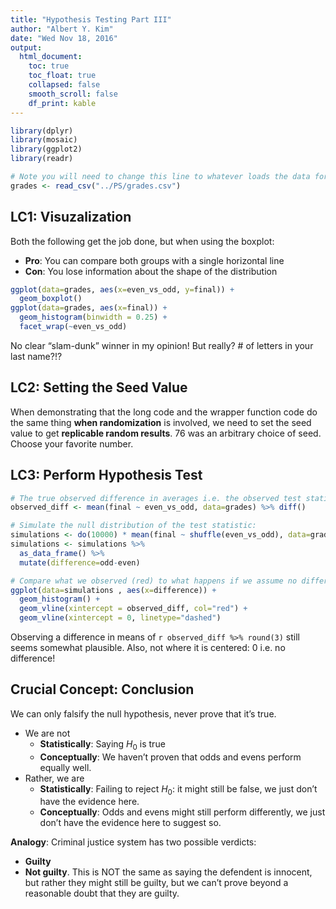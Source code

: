 ```yaml
---
title: "Hypothesis Testing Part III"
author: "Albert Y. Kim"
date: "Wed Nov 18, 2016"
output:
  html_document:
    toc: true
    toc_float: true
    collapsed: false
    smooth_scroll: false
    df_print: kable
---
```



```r
library(dplyr)
library(mosaic)
library(ggplot2)
library(readr)

# Note you will need to change this line to whatever loads the data for you:
grades <- read_csv("../PS/grades.csv")
```



## LC1: Visuzalization

Both the following get the job done, but when using the boxplot:

* **Pro**: You can compare both groups with a single horizontal line
* **Con**: You lose information about the shape of the distribution

```r
ggplot(data=grades, aes(x=even_vs_odd, y=final)) +
  geom_boxplot()
ggplot(data=grades, aes(x=final)) +
  geom_histogram(binwidth = 0.25) + 
  facet_wrap(~even_vs_odd)
```

No clear "slam-dunk" winner in my opinion! But really? # of letters in your last
name?!?




## LC2: Setting the Seed Value

When demonstrating that the long code and the wrapper function code do the same
thing **when randomization** is involved, we need to set the seed value to get
**replicable random results**. 76 was an arbitrary choice of seed. Choose your 
favorite number.






## LC3: Perform Hypothesis Test

```r
# The true observed difference in averages i.e. the observed test statistic
observed_diff <- mean(final ~ even_vs_odd, data=grades) %>% diff()

# Simulate the null distribution of the test statistic:
simulations <- do(10000) * mean(final ~ shuffle(even_vs_odd), data=grades)
simulations <- simulations %>%
  as_data_frame() %>% 
  mutate(difference=odd-even)

# Compare what we observed (red) to what happens if we assume no difference:
ggplot(data=simulations , aes(x=difference)) +
  geom_histogram() +
  geom_vline(xintercept = observed_diff, col="red") +
  geom_vline(xintercept = 0, linetype="dashed")
```

Observing a difference in means of `r observed_diff %>% round(3)` still seems
somewhat plausible. Also, not where it is centered: 0 i.e. no difference!




## Crucial Concept: Conclusion

We can only falsify the null hypothesis, never prove that it's true.

* We are not
    + **Statistically**: Saying $H_0$ is true
    + **Conceptually**: We haven't proven that odds and evens perform equally well.
* Rather, we are
    + **Statistically**: Failing to reject $H_0$: it might still be false, we just don't have the evidence here.
    + **Conceptually**: Odds and evens might still perform differently, we just don't have the evidence here to suggest so.


**Analogy**: Criminal justice system has two possible verdicts:

* **Guilty**
* **Not guilty**. This is NOT the same as saying the defendent is innocent, but rather they might still be guilty, but we can't prove beyond a reasonable doubt that they are guilty.








